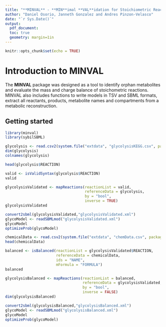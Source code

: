 ```yaml
---
title: "**MINVAL** - **MIN**imal **VAL**idation for Stoichiometric Reactions"
author: "Daniel Osorio, Janneth Gonzalez and Andres Pinzon-Velasco"
date: "`r Sys.Date()`"
output:
  pdf_document:
  toc: true
  geometry: margin=1in
---
```

<!--
%\VignetteEngine{knitr::rmarkdown}
%\VignetteIndexEntry{MINVAL - MINimal VALidation for Stoichiometric Reactions}
-->
```r
knitr::opts_chunk$set(echo = TRUE)
```
# Introduction to MINVAL
The **MINVAL** package was designed as a tool to identify orphan metabolites and evaluate the mass and charge balance of stoichometric reactions. MINVAL also includes functions to write models in TSV and SBML formats, extract all reactants, products, metabolite names and compartments from a metabolic reconstruction.

## Getting started
```r
library(minval)
library(sybilSBML)
```
```r
glycolysis <- read.csv2(system.file("extdata", "glycolysisKEGG.csv", package = "minval"))
dim(glycolysis)
colnames(glycolysis)
````
```r
head(glycolysis$REACTION)
```
```r
valid <- isValidSyntax(glycolysis$REACTION)
valid
```
```r
glycolysisValidated <- mapReactions(reactionList = valid,
                                    referenceData = glycolysis,
                                    by = "bool",
                                    inverse = TRUE)
glycolysisValidated
```
```r
convert2sbml(glycolysisValidated,"glycolysisValidated.xml")
glycoModel <- readSBMLmod("glycolysisValidated.xml")
glycoModel
optimizeProb(glycoModel)
```
```r
chemicalData <- read.csv2(system.file("extdata", "chemData.csv", package = "minval"))
head(chemicalData)
```
```r
balanced <- isBalanced(reactionList = glycolysisValidated$REACTION,
                       referenceData = chemicalData,
                       ids = "NAME",
                       mFormula = "FORMULA")
balanced
```
```r
glycolysisBalanced <- mapReactions(reactionList = balanced,
                                   referenceData = glycolysisValidated,
                                   by = "bool",
                                   inverse = FALSE)
dim(glycolysisBalanced)
```
```r
convert2sbml(glycolysisBalanced,"glycolysisBalanced.xml")
glycoModel <- readSBMLmod("glycolysisBalanced.xml")
glycoModel
optimizeProb(glycoModel)
```